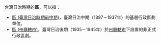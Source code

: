 台灣日治時期的'''區'''，可以指：
* [[區_(臺灣日治時期前中期)|區 (臺灣日治時期前中期)]]，臺灣日治中期（1897－1937年）的基層行政區劃單位。
* [[區_(州廳轄市)|區 (州廳轄市)]]，臺灣日治後期（1935－1945年）於[[臺灣市制|州廳轄市]]下設置的非正式行政區劃。
{{Disambiguation|cat=一字消歧义}}